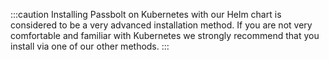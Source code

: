 :::caution
Installing Passbolt on Kubernetes with our Helm chart is considered to be a very advanced installation method. If you are not very comfortable and familiar with Kubernetes we strongly recommend that you install via one of our other methods.
:::